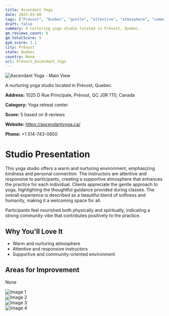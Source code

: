 ```yaml
---
title: Ascendant Yoga
date: 2025-03-08
tags: ["Prévost", "Quebec", "gentle", "attentive", "atmosphere", "community", "Prévost"]  
draft: false
summary: A nurturing yoga studio located in Prévost, Quebec.
gm_reviews_count: 8
gm_totalScore: 5
gym_score: 3.1
city: Prévost
state: Quebec
country: None
url: Prévost_Ascendant_Yoga
---
```


<div className="aspect-[16/9] relative my-8">
  <img 
    src="https://lh5.googleusercontent.com/p/AF1QipMYrvFDgBldarXigl6L4CYPckIEeVV4oygg-904=w1920-h1080-k-no"
    alt="Ascendant Yoga - Main View"
    className="object-cover absolute inset-0 w-full h-full rounded-lg"
  />
</div>

A nurturing yoga studio located in Prévost, Quebec.

**Address:** 1025 D Rue Principale, Prévost, QC J0R 1T0, Canada

**Category:** Yoga retreat center

**Score:** 5 based on 8 reviews

**Website:** https://ascendantyoga.ca/

**Phone:** +1 514-743-0650

# Studio Presentation

This yoga studio offers a warm and nurturing environment, emphasizing kindness and personal connection. The instructors are attentive and responsive to participants, creating a supportive atmosphere that enhances the practice for each individual. Clients appreciate the gentle approach to yoga, highlighting the thoughtful guidance provided during classes. The overall experience is described as a beautiful blend of softness and humanity, making it a welcoming space for all. 

Participants feel nourished both physically and spiritually, indicating a strong community vibe that contributes positively to the practice.

## Why You'll Love It

- Warm and nurturing atmosphere
- Attentive and responsive instructors
- Supportive and community-oriented environment

## Areas for Improvement

None

<div className="grid grid-cols-1 xl:grid-cols-2 gap-4 my-8">
<div className="aspect-[4/3] relative"><img src="https://lh5.googleusercontent.com/p/AF1QipPWmjmcxvy_CFcyYVqMO-oJ1E4IoswgFyI8DhHU=w1920-h1080-k-no" alt="Image 1" className="object-cover absolute inset-0 w-full h-full rounded-lg" /></div>
<div className="aspect-[4/3] relative"><img src="https://lh5.googleusercontent.com/p/AF1QipMGrSEqKSlyFbSJP1hyY78MW2pUEbVg3LFQcXBy=w1920-h1080-k-no" alt="Image 2" className="object-cover absolute inset-0 w-full h-full rounded-lg" /></div>
<div className="aspect-[4/3] relative"><img src="https://lh5.googleusercontent.com/p/AF1QipM3SVSYvpXR0GGnqwmbuXOM4H5LeNRPGnIJsadA=w1920-h1080-k-no" alt="Image 3" className="object-cover absolute inset-0 w-full h-full rounded-lg" /></div>
<div className="aspect-[4/3] relative"><img src="https://lh5.googleusercontent.com/p/AF1QipOcu6SYf-IDPR71ERWyliAW3x2Ewwgjv2sQiNod=w1920-h1080-k-no" alt="Image 4" className="object-cover absolute inset-0 w-full h-full rounded-lg" /></div>
</div>